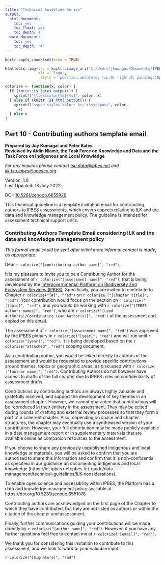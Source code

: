 ---
title: "Technical Guideline Series"
output:
  html_document:
    toc: yes
    toc_float: yes
    toc_depth: 4
  word_document:
    toc: yes
    toc_depth: '4'
---

```{r setup, include=FALSE}
knitr::opts_chunk$set(echo = TRUE)
```

```{r, echo=FALSE}
htmltools::img(src = knitr::image_uri("C:/Users/jkumagai/Documents/IPBES/R/Geoinformatics/Technical Guidelines Series/Contributing_authors_template/logo2.png"), 
               alt = 'logo', 
                style = 'position:absolute; top:0; right:0; padding:10px; width: 400px; height: 100px;') 
```
```{r, echo = FALSE}
colorize <- function(x, color) {
  if (knitr::is_latex_output()) {
    sprintf("\\textcolor{%s}{%s}", color, x)
  } else if (knitr::is_html_output()) {
    sprintf("<span style='color: %s;'>%s</span>", color,
      x)
  } else x
}
```

## Part 10 - Contributing authors template email

**Prepared by Joy Kumagai and Peter Bates**   
**Reviewed by Aidin Niamir, the Task Force on Knowledge and Data and the Task Force on Indigenous and Local Knowledge**

*For any inquires please contact [tsu.data\@ipbes.net](mailto:tsu.data@ipbes.net) and [ilk.tsu.ipbes\@unesco.org](mailto:ilk.tsu.ipbes@unesco.org)*

Version: 1.0   
Last Updated: 18 July 2022

DOI: [10.5281/zenodo.6655926](https://doi.org/10.5281/zenodo.6655926)

This technical guideline is a template invitation email for contributing authors to IPBES assessments, which covers aspects relating to ILK and the data and knowledge management policy. The guideline is intended for assessment technical support units. 

### Contributing Authors Template Email considering ILK and the data and knowledge management policy

*This formal email could be sent after initial more informal contact is made, as appropriate.*

Dear `r colorize("[contributing author name]", "red")`,

It is my pleasure to invite you to be a Contributing Author for the assessment of `r colorize("[assessment name]", "red")`, that is being developed by the [Intergovernmental Platform on Biodiversity and Ecosystem Services (IPBES)](https://ipbes.net/). Specifically, you are invited to contribute to Chapter `r colorize("[#]", "red")` on `r colorize ("[Chapter title]", "red")`. Your contribution would focus on the section on `r colorize("[topic]", "red")`, and you would be working with `r colorize("[IPBES authors names]", "red")`, who are `r colorize("[Lead Author(s)/Coordinating Lead Author(s)]", "red")` of the assessment and copied on this email.
  
The assessment of `r colorize("[assessment name]", "red")` was approved by the IPBES plenary in `r colorize("[year]", "red")` and will run until `r colorize("[year]", "red")`. It is  being developed based on the `r colorize("attached", "red")` scoping document.
  
As a contributing author, you would be linked directly to authors of the assessment and would be requested to provide specific contributions around themes, topics or geographic areas, as discussed with `r colorize ("[author name]", "red")`. Contributing Authors do not however have access to drafts of the full chapter due to IPBES rules on confidentiality of assessment drafts.
  
Contributions by contributing authors are always highly valuable and gratefully received, and support the development of key themes in an assessment chapter. However, we cannot guarantee that contributions will be reproduced in their entirety in the assessment. They may be edited during rounds of drafting and external review processes so that they form a part of a coherent chapter. Also, depending on space and chapter structures, the chapter may eventually use a synthesised version of your contribution. However, your full contribution may be made publicly available in a data management report or in supplementary materials that are available online as companion resources to the assessment.
  
If you choose to share any previously unpublished indigenous and local knowledge or materials, you will be asked to  confirm that you are authorised to share this information and confirm that it is non-confidential as specified in our guidance on documenting indigenous and local knowledge (https://ict.ipbes.net/ipbes-ict-guide/data-management/technical-guidelines/ILK-considerations).
  
To enable open science and accessibility within IPBES, the Platform has a data and knowledge management policy available at https://doi.org/10.5281/zenodo.3551078. 
    
Contributing authors are acknowledged on the first page of the Chapter to which they have contributed, but they are not listed as authors or within the citation of the chapter and assessment.
  
Finally, further communications guiding your contributions will be made directly by `r colorize("[author name]", "red")`. However, if you have any further questions feel free to contact me at `r colorize("[email]", "red")`.
  
We thank you for considering this invitation to contribute to this assessment, and we look forward to your valuable input.

`r colorize("[Signature]", "red")`